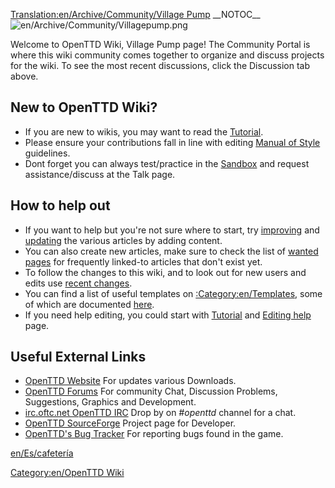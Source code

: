 [[Translation:en/Archive/Community/Village Pump]]
__NOTOC__
[[File:en/Archive/Community/Villagepump.png|right]]


Welcome to OpenTTD Wiki, Village Pump page! The Community Portal is where this wiki community comes together to organize and discuss projects for the wiki. To see the most recent discussions, click the Discussion tab above.


==New to OpenTTD Wiki? == 
* If you are new to wikis, you may want to read the [[en/Tutorial|Tutorial]].
* Please ensure your contributions fall in line with editing [[en/Wiki/Manual of Style|Manual of Style]] guidelines.
* Dont forget you can always test/practice in the [[en/Sandbox|Sandbox]] and request assistance/discuss at the Talk page.


==How to help out==
* If you want to help but you're not sure where to start, try [[:Category:en/Articles to be expanded|improving]] and [[:Category:en/Articles to be updated|updating]] the various articles by adding content. 
* You can also create new articles, make sure to check the list of [[Special:Wantedpages|wanted pages]] for frequently linked-to articles that don't exist yet.
* To follow the changes to this wiki, and to look out for new users and edits use [[Special:RecentChanges|recent changes]].
* You can find a list of useful templates on [[:Category:en/Templates]], some of which are documented [[en/Wiki/Templates|here]].
* If you need help editing, you could start with [[en/Tutorial|Tutorial]] and [[en/Editing help|Editing help]] page.


== Useful External Links ==
* [http://www.openttd.org/ OpenTTD Website] For updates various Downloads.
* [http://forum.openttd.org OpenTTD Forums] For community Chat, Discussion Problems, Suggestions, Graphics and Development.
* [irc://irc.oftc.net/openttd irc.oftc.net OpenTTD  IRC] Drop by on ''#openttd'' channel for a chat.
* [http://sourceforge.net/projects/openttd/ OpenTTD SourceForge] Project page for Developer.
* [http://bugs.openttd.org/ OpenTTD's Bug Tracker] For reporting bugs found in the game.

[[Category:en/OpenTTD Wiki]]
[[en/Es/cafetería]]